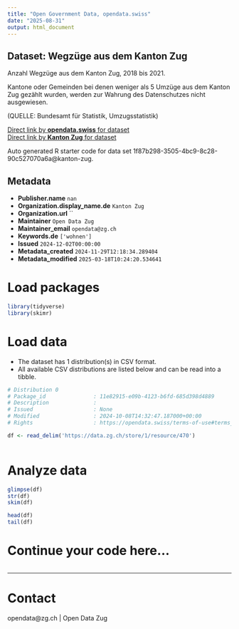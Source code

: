 ```yaml
---
title: "Open Government Data, opendata.swiss"
date: "2025-08-31"
output: html_document
---
```


## Dataset: Wegzüge aus dem Kanton Zug

Anzahl Wegzüge aus dem Kanton Zug, 2018 bis 2021.

Kantone oder Gemeinden bei denen weniger als 5 Umzüge aus dem Kanton Zug gezählt wurden, werden zur Wahrung des Datenschutzes nicht ausgewiesen. 

(QUELLE: Bundesamt für Statistik, Umzugsstatistik)

[Direct link by **opendata.swiss** for dataset](https://opendata.swiss/de/dataset/wegzuge-aus-dem-kanton-zug)<br>
[Direct link by **Kanton Zug** for dataset](https://www.zg.ch/behoerden/gesundheitsdirektion/statistikfachstelle/themen/09bau-und-wohnungswesen/umzuege)

Auto generated R starter code for data set 1f87b298-3505-4bc9-8c28-90c527070a6a@kanton-zug.

## Metadata

- **Publisher.name** `nan`
- **Organization.display_name.de** `Kanton Zug`
- **Organization.url** ``
- **Maintainer** `Open Data Zug`
- **Maintainer_email** `opendata@zg.ch`
- **Keywords.de** `['wohnen']`
- **Issued** `2024-12-02T00:00:00`
- **Metadata_created** `2024-11-29T12:18:34.289404`
- **Metadata_modified** `2025-03-18T10:24:20.534641`


# Load packages

```r

library(tidyverse)
library(skimr)

```

# Load data

-   The dataset has 1 distribution(s) in CSV format.
-   All available CSV distributions are listed below and can be read into a tibble.

```r

# Distribution 0
# Package_id               : 11e82915-e09b-4123-b6fd-685d398d4889
# Description              : 
# Issued                   : None
# Modified                 : 2024-10-08T14:32:47.187000+00:00
# Rights                   : https://opendata.swiss/terms-of-use#terms_by

df <- read_delim('https://data.zg.ch/store/1/resource/470')



```

# Analyze data

```r

glimpse(df)
str(df)
skim(df)

head(df)
tail(df)

```

# Continue your code here...

```r

```

------------------------------------------------------------------------

# Contact

opendata@zg.ch | Open Data Zug
